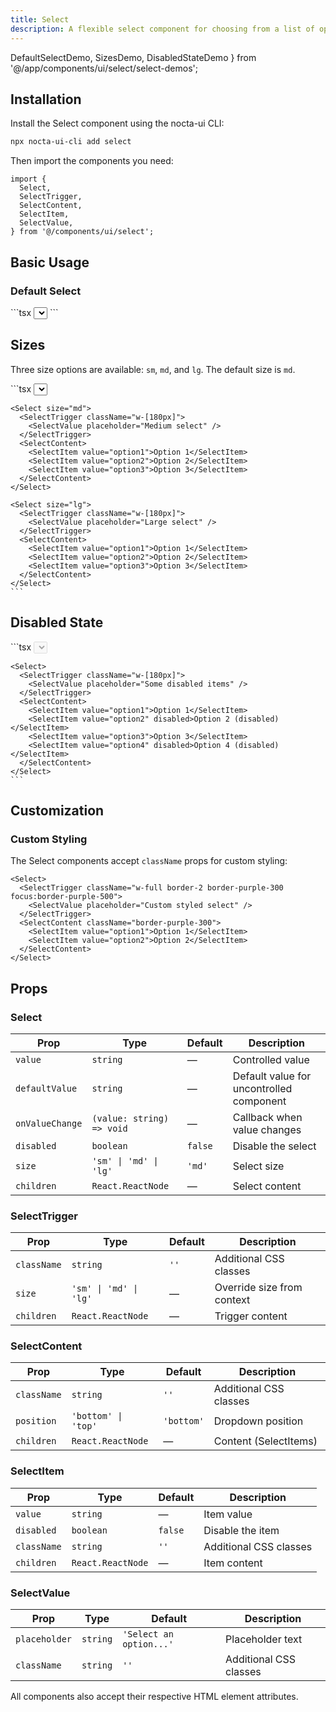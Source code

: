 ```yaml
---
title: Select
description: A flexible select component for choosing from a list of options with multiple sizes and dark mode support
---
```


  DefaultSelectDemo,
  SizesDemo,
  DisabledStateDemo
} from '@/app/components/ui/select/select-demos';

## Installation

Install the Select component using the nocta-ui CLI:

```bash
npx nocta-ui-cli add select
```

Then import the components you need:

```tsx
import {
  Select,
  SelectTrigger,
  SelectContent,
  SelectItem,
  SelectValue,
} from '@/components/ui/select';
```

## Basic Usage

### Default Select

<DocsTabs defaultValue="preview">
  <DocsTab value="preview" title="Preview">
    <DefaultSelectDemo />
  </DocsTab>
  <DocsTab value="code" title="Code">
    ```tsx
    <Select>
      <SelectTrigger className="w-[180px]">
        <SelectValue placeholder="Select a fruit" />
      </SelectTrigger>
      <SelectContent>
        <SelectItem value="apple">Apple</SelectItem>
        <SelectItem value="banana">Banana</SelectItem>
        <SelectItem value="orange">Orange</SelectItem>
        <SelectItem value="grape">Grape</SelectItem>
        <SelectItem value="pineapple">Pineapple</SelectItem>
      </SelectContent>
    </Select>
    ```
  </DocsTab>
</DocsTabs>

## Sizes

Three size options are available: `sm`, `md`, and `lg`. The default size is `md`.

<DocsTabs defaultValue="preview">
  <DocsTab value="preview" title="Preview">
    <SizesDemo />
  </DocsTab>
  <DocsTab value="code" title="Code">
    ```tsx
    <Select size="sm">
      <SelectTrigger className="w-[180px]">
        <SelectValue placeholder="Small select" />
      </SelectTrigger>
      <SelectContent>
        <SelectItem value="option1">Option 1</SelectItem>
        <SelectItem value="option2">Option 2</SelectItem>
        <SelectItem value="option3">Option 3</SelectItem>
      </SelectContent>
    </Select>

    <Select size="md">
      <SelectTrigger className="w-[180px]">
        <SelectValue placeholder="Medium select" />
      </SelectTrigger>
      <SelectContent>
        <SelectItem value="option1">Option 1</SelectItem>
        <SelectItem value="option2">Option 2</SelectItem>
        <SelectItem value="option3">Option 3</SelectItem>
      </SelectContent>
    </Select>

    <Select size="lg">
      <SelectTrigger className="w-[180px]">
        <SelectValue placeholder="Large select" />
      </SelectTrigger>
      <SelectContent>
        <SelectItem value="option1">Option 1</SelectItem>
        <SelectItem value="option2">Option 2</SelectItem>
        <SelectItem value="option3">Option 3</SelectItem>
      </SelectContent>
    </Select>
    ```
  </DocsTab>
</DocsTabs>

## Disabled State

<DocsTabs defaultValue="preview">
  <DocsTab value="preview" title="Preview">
    <DisabledStateDemo />
  </DocsTab>
  <DocsTab value="code" title="Code">
    ```tsx
    <Select disabled>
      <SelectTrigger className="w-[180px]">
        <SelectValue placeholder="Disabled select" />
      </SelectTrigger>
      <SelectContent>
        <SelectItem value="option1">Option 1</SelectItem>
        <SelectItem value="option2">Option 2</SelectItem>
      </SelectContent>
    </Select>

    <Select>
      <SelectTrigger className="w-[180px]">
        <SelectValue placeholder="Some disabled items" />
      </SelectTrigger>
      <SelectContent>
        <SelectItem value="option1">Option 1</SelectItem>
        <SelectItem value="option2" disabled>Option 2 (disabled)</SelectItem>
        <SelectItem value="option3">Option 3</SelectItem>
        <SelectItem value="option4" disabled>Option 4 (disabled)</SelectItem>
      </SelectContent>
    </Select>
    ```
  </DocsTab>
</DocsTabs>

## Customization

### Custom Styling

The Select components accept `className` props for custom styling:

```tsx
<Select>
  <SelectTrigger className="w-full border-2 border-purple-300 focus:border-purple-500">
    <SelectValue placeholder="Custom styled select" />
  </SelectTrigger>
  <SelectContent className="border-purple-300">
    <SelectItem value="option1">Option 1</SelectItem>
    <SelectItem value="option2">Option 2</SelectItem>
  </SelectContent>
</Select>
```

## Props

### Select

| Prop | Type | Default | Description |
|------|------|---------|-------------|
| `value` | `string` | — | Controlled value |
| `defaultValue` | `string` | — | Default value for uncontrolled component |
| `onValueChange` | `(value: string) => void` | — | Callback when value changes |
| `disabled` | `boolean` | `false` | Disable the select |
| `size` | `'sm' \| 'md' \| 'lg'` | `'md'` | Select size |
| `children` | `React.ReactNode` | — | Select content |

### SelectTrigger

| Prop | Type | Default | Description |
|------|------|---------|-------------|
| `className` | `string` | `''` | Additional CSS classes |
| `size` | `'sm' \| 'md' \| 'lg'` | — | Override size from context |
| `children` | `React.ReactNode` | — | Trigger content |

### SelectContent

| Prop | Type | Default | Description |
|------|------|---------|-------------|
| `className` | `string` | `''` | Additional CSS classes |
| `position` | `'bottom' \| 'top'` | `'bottom'` | Dropdown position |
| `children` | `React.ReactNode` | — | Content (SelectItems) |

### SelectItem

| Prop | Type | Default | Description |
|------|------|---------|-------------|
| `value` | `string` | — | Item value |
| `disabled` | `boolean` | `false` | Disable the item |
| `className` | `string` | `''` | Additional CSS classes |
| `children` | `React.ReactNode` | — | Item content |

### SelectValue

| Prop | Type | Default | Description |
|------|------|---------|-------------|
| `placeholder` | `string` | `'Select an option...'` | Placeholder text |
| `className` | `string` | `''` | Additional CSS classes |

All components also accept their respective HTML element attributes.
